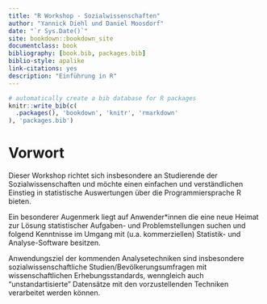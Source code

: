 ```yaml
--- 
title: "R Workshop - Sozialwissenschaften"
author: "Yannick Diehl und Daniel Moosdorf"
date: "`r Sys.Date()`"
site: bookdown::bookdown_site
documentclass: book
bibliography: [book.bib, packages.bib]
biblio-style: apalike
link-citations: yes
description: "Einführung in R"
---
```


```r
# automatically create a bib database for R packages
knitr::write_bib(c(
  .packages(), 'bookdown', 'knitr', 'rmarkdown'
), 'packages.bib')
```

# Vorwort {-}

Dieser Workshop richtet sich insbesondere an Studierende der Sozialwissenschaften und möchte einen einfachen und verständlichen Einstieg in statistische Auswertungen über die Programmiersprache R bieten. 

Ein besonderer Augenmerk liegt auf Anwender*innen die eine neue Heimat zur Lösung statistischer Aufgaben- und Problemstellungen suchen und folgend Kenntnisse im Umgang mit (u.a. kommerziellen) Statistik- und Analyse-Software besitzen. 

Anwendungsziel der kommenden Analysetechniken sind insbesondere sozialwissenschaftliche Studien/Bevölkerungsumfragen mit wissenschaftlichen Erhebungsstandards, wenngleich auch "unstandartisierte" Datensätze mit den vorzustellenden Techniken verarbeitet werden können.







